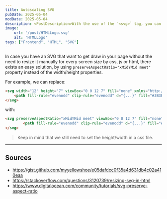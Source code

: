 ```yaml
---
title: Autoscaling SVG
pubDate: 2025-05-04
modDate: 2025-05-04
description: <PostDescription>With the use of the `<svg>` tag, you can make SVG responsively</PostDescription>
image:
    url: '/post/HTMLLogo.svg'
    alt: 'HTMLLogo'
tags: ["Frontend", "HTML", "SVG"]
---
```

In case you have an SVG that want to get draw in your page without the need to resize it manually for every screen size by css, js or html, there exists an easy solution, 
by using `preserveAspectRatio="xMidYMid meet"` property instead of the width/height properties.

For example, we can replace:
```html
<svg width="12" height="7" viewBox="0 0 12 7" fill="none" xmlns="http://www.w3.org/2000/svg">
    <path fill-rule="evenodd" clip-rule="evenodd" d="{...}" fill="#3B3EC9"/>
</svg>
```
with:
```html
<svg preserveAspectRatio="xMidYMid meet" viewBox="0 0 12 7" fill="none" xmlns="http://www.w3.org/2000/svg">
        <path fill-rule="evenodd" clip-rule="evenodd" d="{...}" fill="#3B3EC9"/>
</svg>
```
> Keep in mind that we still need to set the height/width in a css file.
---

## Sources
* https://gist.github.com/myyellowshoe/e05dafdcc0f35a4d631db4c02a410eaa
* https://stackoverflow.com/questions/3120739/resizing-svg-in-html
* https://www.digitalocean.com/community/tutorials/svg-preserve-aspect-ratio